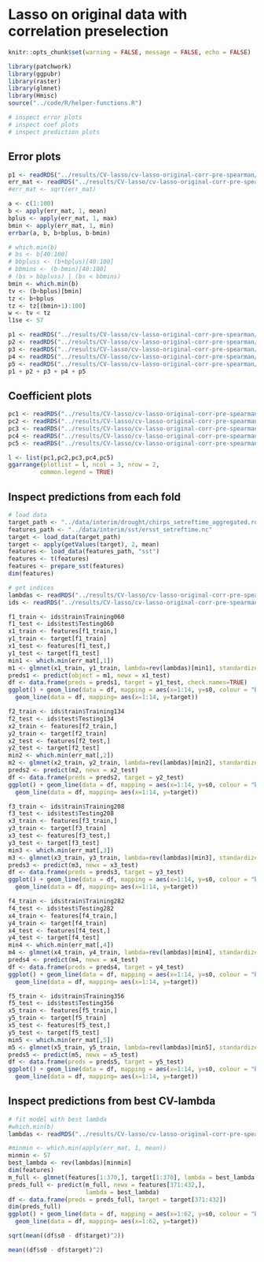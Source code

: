 # Lasso on original data with correlation preselection

```r
knitr::opts_chunk$set(warning = FALSE, message = FALSE, echo = FALSE)
```


```r
library(patchwork)
library(ggpubr)
library(raster)
library(glmnet)
library(Hmisc)
source("../code/R/helper-functions.R")
```

```r
# inspect error plots
# inspect coef plots
# inspect prediction plots
```

## Error plots
```r
p1 <- readRDS("../results/CV-lasso/cv-lasso-original-corr-pre-spearman/err-mat-plots/err-plot-fold-1.rds")
err_mat <- readRDS("../results/CV-lasso/cv-lasso-original-corr-pre-spearman/err-mat.rds")
#err_mat <- sqrt(err_mat)
```

```r
a <- c(1:100)
b <- apply(err_mat, 1, mean)
bplus <- apply(err_mat, 1, max)
bmin <- apply(err_mat, 1, min)
errbar(a, b, b+bplus, b-bmin)
```

```r
# which.min(b)
# bs <- b[40:100]
# bbpluss <- (b+bplus)[40:100]
# bbmins <- (b-bmin)[40:100]
# (bs > bbpluss) | (bs < bbmins)
bmin <- which.min(b)
tv <- (b+bplus)[bmin]
tz <- b+bplus
tz <- tz[(bmin+1):100]
w <- tv < tz
l1se <- 57
```


```r
p1 <- readRDS("../results/CV-lasso/cv-lasso-original-corr-pre-spearman/err-mat-plots/err-plot-fold-1.rds")
p2 <- readRDS("../results/CV-lasso/cv-lasso-original-corr-pre-spearman/err-mat-plots/err-plot-fold-2.rds")
p3 <- readRDS("../results/CV-lasso/cv-lasso-original-corr-pre-spearman/err-mat-plots/err-plot-fold-3.rds")
p4 <- readRDS("../results/CV-lasso/cv-lasso-original-corr-pre-spearman/err-mat-plots/err-plot-fold-4.rds")
p5 <- readRDS("../results/CV-lasso/cv-lasso-original-corr-pre-spearman/err-mat-plots/err-plot-fold-5.rds")
p1 + p2 + p3 + p4 + p5
```
## Coefficient plots

```r
pc1 <- readRDS("../results/CV-lasso/cv-lasso-original-corr-pre-spearman/coef-plots/coef-plot-fold-1.rds")
pc2 <- readRDS("../results/CV-lasso/cv-lasso-original-corr-pre-spearman/coef-plots/coef-plot-fold-2.rds")
pc3 <- readRDS("../results/CV-lasso/cv-lasso-original-corr-pre-spearman/coef-plots/coef-plot-fold-3.rds")
pc4 <- readRDS("../results/CV-lasso/cv-lasso-original-corr-pre-spearman/coef-plots/coef-plot-fold-4.rds")
pc5 <- readRDS("../results/CV-lasso/cv-lasso-original-corr-pre-spearman/coef-plots/coef-plot-fold-5.rds")

l <- list(pc1,pc2,pc3,pc4,pc5)
ggarrange(plotlist = l, ncol = 3, nrow = 2,
         common.legend = TRUE)
```
## Inspect predictions from each fold
```r
# load data
target_path <- "../data/interim/drought/chirps_setreftime_aggregated.rds"
features_path <- "../data/interim/sst/ersst_setreftime.nc"
target <- load_data(target_path)
target <- apply(getValues(target), 2, mean)
features <- load_data(features_path, "sst")
features <- t(features)
features <- prepare_sst(features)
dim(features)
```


```r
# get indices
lambdas <- readRDS("../results/CV-lasso/cv-lasso-original-corr-pre-spearman/lambda-vec.rds")
ids <- readRDS("../results/CV-lasso/cv-lasso-original-corr-pre-spearman/index-list.rds")
```


```r
f1_train <- ids$train$Training060
f1_test <- ids$test$Testing060
x1_train <- features[f1_train,]
y1_train <- target[f1_train]
x1_test <- features[f1_test,]
y1_test <- target[f1_test]
min1 <- which.min(err_mat[,1])
m1 <- glmnet(x1_train, y1_train, lambda=rev(lambdas)[min1], standardize =FALSE)
preds1 <- predict(object = m1, newx = x1_test)
df <- data.frame(preds = preds1, target = y1_test, check.names=TRUE)
ggplot() + geom_line(data = df, mapping = aes(x=1:14, y=s0, colour = "blue")) +
  geom_line(data = df, mapping= aes(x=1:14, y=target))
```

```r
f2_train <- ids$train$Training134
f2_test <- ids$test$Testing134
x2_train <- features[f2_train,]
y2_train <- target[f2_train]
x2_test <- features[f2_test,]
y2_test <- target[f2_test]
min2 <- which.min(err_mat[,2])
m2 <- glmnet(x2_train, y2_train, lambda=rev(lambdas)[min2], standardize=FALSE)
preds2 <- predict(m2, newx = x2_test)
df <- data.frame(preds = preds2, target = y2_test)
ggplot() + geom_line(data = df, mapping = aes(x=1:14, y=s0, colour = "blue")) +
  geom_line(data = df, mapping= aes(x=1:14, y=target))
```
```r
f3_train <- ids$train$Training208
f3_test <- ids$test$Testing208
x3_train <- features[f3_train,]
y3_train <- target[f3_train]
x3_test <- features[f3_test,]
y3_test <- target[f3_test]
min3 <- which.min(err_mat[,3])
m3 <- glmnet(x3_train, y3_train, lambda=rev(lambdas)[min3], standardize = FALSE)
preds3 <- predict(m3, newx = x3_test)
df <- data.frame(preds = preds3, target = y3_test)
ggplot() + geom_line(data = df, mapping = aes(x=1:14, y=s0, colour = "blue")) +
  geom_line(data = df, mapping= aes(x=1:14, y=target))
```
```r
f4_train <- ids$train$Training282
f4_test <- ids$test$Testing282
x4_train <- features[f4_train,]
y4_train <- target[f4_train]
x4_test <- features[f4_test,]
y4_test <- target[f4_test]
min4 <- which.min(err_mat[,4])
m4 <- glmnet(x4_train, y4_train, lambda=rev(lambdas)[min4], standardize = FALSE)
preds4 <- predict(m4, newx = x4_test)
df <- data.frame(preds = preds4, target = y4_test)
ggplot() + geom_line(data = df, mapping = aes(x=1:14, y=s0, colour = "blue")) +
  geom_line(data = df, mapping= aes(x=1:14, y=target))
```

```r
f5_train <- ids$train$Training356
f5_test <- ids$test$Testing356
x5_train <- features[f5_train,]
y5_train <- target[f5_train]
x5_test <- features[f5_test,]
y5_test <- target[f5_test]
min5 <- which.min(err_mat[,5])
m5 <- glmnet(x5_train, y5_train, lambda=rev(lambdas)[min5], standardize = FALSE)
preds5 <- predict(m5, newx = x5_test)
df <- data.frame(preds = preds5, target = y5_test)
ggplot() + geom_line(data = df, mapping = aes(x=1:14, y=s0, colour = "blue")) +
  geom_line(data = df, mapping= aes(x=1:14, y=target))
```



## Inspect predictions from best CV-lambda

```r
# fit model with best lambda
#which.min(b)
lambdas <- readRDS("../results/CV-lasso/cv-lasso-original-corr-pre-spearman/lambda-vec.rds")
```

```r
#minmin <- which.min(apply(err_mat, 1, mean))
minmin <- 57
best_lambda <- rev(lambdas)[minmin]
dim(features)
m_full <- glmnet(features[1:370,], target[1:370], lambda = best_lambda, standardize = FALSE)
preds_full <- predict(m_full, newx = features[371:432,],
                      lambda = best_lambda)
df <- data.frame(preds = preds_full, target = target[371:432])
dim(preds_full)
ggplot() + geom_line(data = df, mapping = aes(x=1:62, y=s0, colour = "blue")) +
  geom_line(data = df, mapping= aes(x=1:62, y=target))

```
```r
sqrt(mean((df$s0 - df$target)^2))
```
```r
mean((df$s0 - df$target)^2)
```








